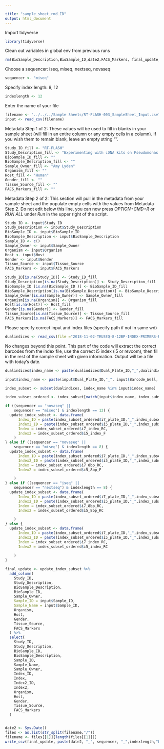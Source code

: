 ```yaml
---

title: "sample_sheet_rmd_ID"
output: html_document
---
```


Import tidyverse 
```r
library(tidyverse)
```


Clean out variables in global env from previous runs
```r
rm(BioSample_Description,BioSample_ID,date2,FACS_Markers, final_update,Gender,Host,Sample_ID,Organism,input,Sample_Owner,sequencer,Study_Description,Study_ID,Tissue_Source,update_index_subset, index_subset, Gender_fill, Host_fill,Sample_Owner_fill,Organism_fill,Tissue_Source_fill, filename, index_subset_ordered, dualindices, files, BioSample_Description_fill,BioSample_ID_fill,FACS_Markers_fill,Study_Description_fill,Study_ID_fill, indexlength)
```

Choose a sequencer: iseq, miseq, nextseq, novaseq
```r
sequencer <- "miseq"
```

Specify index length: 8, 12
```r
indexlength <- 12
```

Enter the name of your file
```r
filename <- "../../../Sample Sheets/RT-FLASH-003_SampleSheet_Input.csv"
input <- read_csv(filename)
```

Metadata Step 1 of 2: These values will be used to fill in blanks in your sample sheet (will fill in an entire column or any empty cells in a column). If you wish them to remain blank, leave an empty string "".
```r
Study_ID_fill <- "RT-FLASH"
Study_Description_fill <- "Experimenting with cDNA kits on Pseudomonas and Ecoli isolates for compatibility with FLASH"
BioSample_ID_fill <- ""
BioSample_Description_fill <- ""
Sample_Owner_fill <- "Amy Lyden"
Organism_fill <- ""
Host_fill <- "Human"
Gender_fill <- ""
Tissue_Source_fill <- ""
FACS_Markers_fill <- ""
```


Metadata Step 2 of 2: This section will pull in the metadata from your sample sheet and the populate empty cells with the values from Metadata Step 2. Do not edit below this line, you can now press *OPTION+CMD+R* or *RUN ALL* under *Run* in the upper right of the script.
```r
Study_ID <- input$Study_ID
Study_Description <- input$Study_Description
BioSample_ID <- input$BioSample_ID
BioSample_Description <- input$BioSample_Description
Sample_ID <- c()
Sample_Owner <- input$Sample_Owner
Organism <- input$Organism
Host <- input$Host
Gender <- input$Gender
Tissue_Source <- input$Tissue_Source
FACS_Markers <- input$FACS_Markers

Study_ID[is.na(Study_ID)] <- Study_ID_fill
Study_Description[is.na(Study_Description)] <- Study_Description_fill
BioSample_ID [is.na(BioSample_ID )] <- BioSample_ID_fill
BioSample_Description[is.na(BioSample_Description)] <- BioSample_Description_fill
Sample_Owner[is.na(Sample_Owner)] <- Sample_Owner_fill
Organism[is.na(Organism)] <- Organism_fill
Host[is.na(Host)] <- Host_fill
Gender[is.na(Gender)] <- Gender_fill
Tissue_Source[is.na(Tissue_Source)] <- Tissue_Source_fill
FACS_Markers[is.na(FACS_Markers)] <- FACS_Markers_fill
```


Please specify correct input and index files (specify path if not in same wd)
```r
dualindices <- read_csv(file ="2018-11-02-TRUSEQ-8-12BP-INDEX-PRIMERS-PLATES-001-to-012-MasterIndexList-plus8bp_020619.csv")
```


No changes beyond this point. This part of the code will extract the correct barcodes from the index file, use the correct i5 index (i5 or revcom), then fill in the rest of the sample sheet with given information. Output will be a file with today's date.
```r
dualindices$index_name <- paste(dualindices$Dual_Plate_ID,"_",dualindices$Barcode_Well, sep="")

input$index_name <- paste(input$Dual_Plate_ID,"_", input$Barcode_Well, sep="")

index_subset <- subset(dualindices, index_name %in% input$index_name)

index_subset_ordered <- index_subset[match(input$index_name, index_subset$index_name),]

if ((sequencer == "novaseq" ||
    sequencer == "miseq") & indexlength == 12) {
  update_index_subset <- data.frame(
      Index_ID = paste(index_subset_ordered$i7_plate_ID,"_",index_subset_ordered$index_name, sep=""),
      Index2_ID = paste(index_subset_ordered$i5_plate_ID,"_",index_subset_ordered$index_name, sep=""),
      Index = index_subset_ordered$i7_index_RC,
      Index2 = index_subset_ordered$i5_index_F
    )
} else if ((sequencer == "novaseq" ||
    sequencer == "miseq") & indexlength == 8) {
  update_index_subset <- data.frame(
      Index_ID = paste(index_subset_ordered$i7_plate_ID,"_",index_subset_ordered$index_name, sep=""),
      Index2_ID = paste(index_subset_ordered$i5_plate_ID,"_",index_subset_ordered$index_name, sep=""),
      Index = index_subset_ordered$i7_8bp_RC,
      Index2 = index_subset_ordered$i5_8bp_F

    )
} else if ((sequencer == "iseq" ||
    sequencer == "nextseq") & indexlength == 8) {
  update_index_subset <- data.frame(
      Index_ID = paste(index_subset_ordered$i7_plate_ID,"_",index_subset_ordered$index_name, sep=""),
      Index2_ID = paste(index_subset_ordered$i5_plate_ID,"_",index_subset_ordered$index_name, sep=""),
      Index = index_subset_ordered$i7_8bp_RC,
      Index2 = index_subset_ordered$i5_8bp_RC

    )
} else {
  update_index_subset <- data.frame(
      Index_ID = paste(index_subset_ordered$i7_plate_ID,"_",index_subset_ordered$index_name, sep=""),
      Index2_ID = paste(index_subset_ordered$i5_plate_ID,"_",index_subset_ordered$index_name, sep=""),
      Index = index_subset_ordered$i7_index_RC,
      Index2 = index_subset_ordered$i5_index_RC
   
    )
}

final_update <- update_index_subset %>%
  add_column(
    Study_ID,
    Study_Description,
    BioSample_Description,
    BioSample_ID,
    Sample_Owner,
    Sample_ID = input$Sample_ID,
    Sample_Name = input$Sample_ID,
    Organism,
    Host,
    Gender,
    Tissue_Source,
    FACS_Markers
  ) %>%
  select(
    Study_ID,
    Study_Description,
    BioSample_ID,
    BioSample_Description,
    Sample_ID,
    Sample_Name,
    Sample_Owner,
    Index_ID,
    Index,
    Index2_ID,
    Index2,
    Organism,
    Host,
    Gender,
    Tissue_Source,
    FACS_Markers
  )


date2 <- Sys.Date()
files <- as.list(str_split(filename,"/"))
filename <- files[[1]][length(files[[1]])]
write_csv(final_update, paste(date2, "_", sequencer, "_",indexlength,"bp_", "CZB-TruSeq-SampleSheet", "_", filename, sep = ""))


```